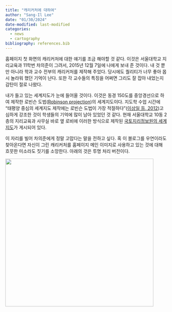 ```yaml
---
title: "캐리커처에 대하여"
author: "Sang-Il Lee"
date: "01/30/2024"
date-modified: last-modified
categories:
  - news
  - cartography
bibliography: references.bib
---
```


홈페이지 첫 화면의 캐리커처에 대한 얘기를 조금 해야할 것 같다. 이것은 서울대학교 지리교육과 11학번 차의준이 그려서, 2015년 12월 7일에 나에게 보내 준 것이다. 내 것 뿐만 아니라 학과 교수 전부의 캐리커처를 제작해 주었다. 당시에도 퀄리티가 너무 좋아 몹시 놀라워 했던 기억이 난다. 또한 각 교수들의 특징을 어쩌면 그리도 잘 잡아 내었는지 감탄이 절로 나왔다.

내가 들고 있는 세계지도가 눈에 들어올 것이다. 이것은 동경 150도를 중앙경선으로 하여 제작한 로빈슨 도법([Robinson projection](https://en.wikipedia.org/wiki/Robinson_projection))의 세계지도이다. 지도학 수업 시간에 "태평양 중심의 세계지도 제작에는 로빈슨 도법이 가장 적절하다"([이상일 등, 2012](2012_05_한국지도학회지_이상일_조대헌_이건학.pdf))고 심하게 강조한 것이 학생들의 기억에 많이 남아 있었던 것 같다. 현재 서울대학교 10동 2층의 지리교육과 사무실 바로 옆 로비에 이러한 방식으로 제작된 [국토지리정보원의 세계지도](https://map.ngii.go.kr/world_renew/worldmap.html)가 게시되어 있다.

이 자리를 빌어 차의준에게 정말 고맙다는 말을 전하고 싶다. 혹 이 블로그를 우연이라도 찾아온다면 자신이 그린 캐리커처를 홈페이지 메인 이미지로 사용하고 있는 것에 대해 흐뭇한 미소라도 짓기를 소망한다. 아래의 것은 투명 처리 버전이다.

![](images/이상일교수님_투명.png){fig-align="center" width="461"}
